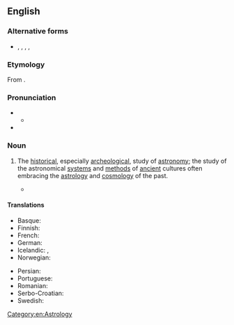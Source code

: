 {{also|archæastronomy}}
==English==
{{wikipedia}}

===Alternative forms===
* {{l|en|archæastronomy}}, {{l|en|archaeoastronomy}}, {{l|en|archæoastronomy}}, {{l|en|archeastronomy}}, {{l|en|archeoastronomy}}

===Etymology===
From {{affix|en|archaeo-|alt1=archae-|astronomy}}.

===Pronunciation===
* {{IPA|en|/ˌɑː(ɹ)ki.əsˈtɹɒnəmi/}}
** {{audio|en|LL-Q1860 (eng)-Vealhurl-archaeastronomy.wav|Audio (UK)}}
* {{rhymes|en|ɒnəmi|s=6}}

===Noun===
{{en-noun|-}}

# {{lb|en|astronomy|archaeology}} The [[historical]], especially [[archeological]], study of [[astronomy]]; the study of the astronomical [[system]]s and [[method]]s of [[ancient]] cultures often embracing the [[astrology]] and [[cosmology]] of the past.
#* {{quote-journal|en|year=1979|author=John Howland Rowe|title=Review: Archaeoastronomy in Meso America and Peru|journal=Latin American Research Review|volume=14|issue=2|page=227|passage='''Archaeoastronomy''' is an endeavor to find out something about ancient astronomy and related matters through the use of archeological data and the study of ancient texts.}}

====Translations====
{{trans-top|The archeological study of astronomy}}
* Basque: {{t|eu|arkeoastronomia}}
* Finnish: {{t|fi|arkeoastronomia}}
* French: {{t+|fr|archéoastronomie|f}}
* German: {{t|de|Archäoastronomie|f}}
* Icelandic: {{t|is|fornleifastjörnufræði|f}}, {{t|is|forsögustjörnufræði|f}}
* Norwegian: {{t|no|arkeoastronomi|m}}
{{trans-mid}}
* Persian: {{t+|fa|باستان‌اخترشناسی|tr=bāstānaxtaršenāsī}}
* Portuguese: {{t|pt|arqueoastronomia|f}}
* Romanian: {{t|ro|arheoastronomie|f}}
* Serbo-Croatian: {{t|sh|археоастрономија|m|tr=arheoastronomija|sc=Cyrl}}
* Swedish: {{t|sv|arkeoastronomi}}
{{trans-bottom}}

[[Category:en:Astrology]]